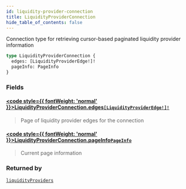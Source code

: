 ```yaml
---
id: liquidity-provider-connection
title: LiquidityProviderConnection
hide_table_of_contents: false
---
```








Connection type for retrieving cursor-based paginated liquidity provider information

```graphql
type LiquidityProviderConnection {
  edges: [LiquidityProviderEdge!]!
  pageInfo: PageInfo
}
```


### Fields

#### [<code style={{ fontWeight: 'normal' }}>LiquidityProviderConnection.<b>edges</b></code>](#)<Bullet />[`[LiquidityProviderEdge!]!`](/testnet/api/graphql/objects/liquidity-provider-edge) <Badge class="secondary" text="non-null"/> <Badge class="secondary" text="object"/>
> Page of liquidity provider edges for the connection
> 

#### [<code style={{ fontWeight: 'normal' }}>LiquidityProviderConnection.<b>pageInfo</b></code>](#)<Bullet />[`PageInfo`](/testnet/api/graphql/objects/page-info) <Badge class="secondary" text="object"/>
> Current page information
> 



### Returned by

[`liquidityProviders`](/testnet/api/graphql/queries/liquidity-providers)  <Badge class="secondary" text="query"/>



